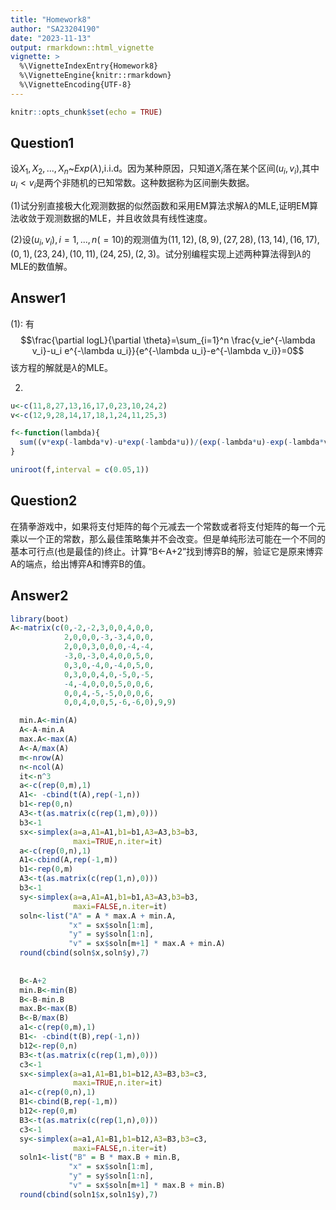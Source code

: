 ```yaml
---
title: "Homework8"
author: "SA23204190"
date: "2023-11-13"
output: rmarkdown::html_vignette
vignette: >
  %\VignetteIndexEntry{Homework8}
  %\VignetteEngine{knitr::rmarkdown}
  %\VignetteEncoding{UTF-8}
---
```


```r
knitr::opts_chunk$set(echo = TRUE)
```

## Question1

设$X_1,X_2,...,X_n$~$Exp(\lambda)$,i.i.d。因为某种原因，只知道$X_i$落在某个区间$(u_i,v_i)$,其中$u_i<v_i$是两个非随机的已知常数。这种数据称为区间删失数据。

(1)试分别直接极大化观测数据的似然函数和采用EM算法求解$\lambda$的MLE,证明EM算法收敛于观测数据的MLE，并且收敛具有线性速度。

(2)设$(u_i,v_i),i=1,...,n(=10)$的观测值为$(11,12),(8,9),(27,28),(13,14),(16,17),(0,1),(23,24),(10,11),(24,25),(2,3)$。试分别编程实现上述两种算法得到$\lambda$的MLE的数值解。

## Answer1

(1):
\begin{eqnarray}	\label{eq}
	L(X,\theta)&=&\prod_{i=1}^{n}P(u_i<X_i<v_i) \nonumber \\
	~&=&\prod_{i=1}^{n}(e^{-\lambda u_i}-e^{-\lambda v_i}) \nonumber \\
\end{eqnarray}
有
$$\frac{\partial logL}{\partial \theta}=\sum_{i=1}^n \frac{v_ie^{-\lambda v_i}-u_i e^{-\lambda u_i}}{e^{-\lambda u_i}-e^{-\lambda v_i}}=0$$
该方程的解就是$\lambda$的MLE。

(2)
```r
u<-c(11,8,27,13,16,17,0,23,10,24,2)
v<-c(12,9,28,14,17,18,1,24,11,25,3)

f<-function(lambda){
  sum((v*exp(-lambda*v)-u*exp(-lambda*u))/(exp(-lambda*u)-exp(-lambda*v)))
}

uniroot(f,interval = c(0.05,1))
```

## Question2

在猜拳游戏中，如果将支付矩阵的每个元减去一个常数或者将支付矩阵的每一个元乘以一个正的常数，那么最佳策略集并不会改变。但是单纯形法可能在一个不同的基本可行点(也是最佳的)终止。计算“B<-A+2”找到博弈B的解，验证它是原来博弈A的端点，给出博弈A和博弈B的值。

## Answer2

```r

library(boot)
A<-matrix(c(0,-2,-2,3,0,0,4,0,0,
            2,0,0,0,-3,-3,4,0,0,
            2,0,0,3,0,0,0,-4,-4,
            -3,0,-3,0,4,0,0,5,0,
            0,3,0,-4,0,-4,0,5,0,
            0,3,0,0,4,0,-5,0,-5,
            -4,-4,0,0,0,5,0,0,6,
            0,0,4,-5,-5,0,0,0,6,
            0,0,4,0,0,5,-6,-6,0),9,9)

  min.A<-min(A)
  A<-A-min.A
  max.A<-max(A)
  A<-A/max(A)
  m<-nrow(A)
  n<-ncol(A)
  it<-n^3
  a<-c(rep(0,m),1)
  A1<- -cbind(t(A),rep(-1,n))
  b1<-rep(0,n)
  A3<-t(as.matrix(c(rep(1,m),0)))
  b3<-1
  sx<-simplex(a=a,A1=A1,b1=b1,A3=A3,b3=b3,
              maxi=TRUE,n.iter=it)
  a<-c(rep(0,n),1)
  A1<-cbind(A,rep(-1,m))
  b1<-rep(0,m)
  A3<-t(as.matrix(c(rep(1,n),0)))
  b3<-1
  sy<-simplex(a=a,A1=A1,b1=b1,A3=A3,b3=b3,
              maxi=FALSE,n.iter=it)
  soln<-list("A" = A * max.A + min.A,
             "x" = sx$soln[1:m],
             "y" = sy$soln[1:n],
             "v" = sx$soln[m+1] * max.A + min.A)
  round(cbind(soln$x,soln$y),7)
  
  
  B<-A+2
  min.B<-min(B)
  B<-B-min.B
  max.B<-max(B)
  B<-B/max(B)
  a1<-c(rep(0,m),1)
  B1<- -cbind(t(B),rep(-1,n))
  b12<-rep(0,n)
  B3<-t(as.matrix(c(rep(1,m),0)))
  c3<-1
  sx<-simplex(a=a1,A1=B1,b1=b12,A3=B3,b3=c3,
              maxi=TRUE,n.iter=it)
  a1<-c(rep(0,n),1)
  B1<-cbind(B,rep(-1,m))
  b12<-rep(0,m)
  B3<-t(as.matrix(c(rep(1,n),0)))
  c3<-1
  sy<-simplex(a=a1,A1=B1,b1=b12,A3=B3,b3=c3,
              maxi=FALSE,n.iter=it)
  soln1<-list("B" = B * max.B + min.B,
             "x" = sx$soln[1:m],
             "y" = sy$soln[1:n],
             "v" = sx$soln[m+1] * max.B + min.B)
  round(cbind(soln1$x,soln1$y),7)
  
```